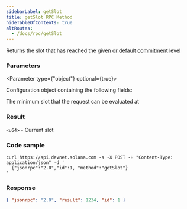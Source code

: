 ```yaml
---
sidebarLabel: getSlot
title: getSlot RPC Method
hideTableOfContents: true
altRoutes:
  - /docs/rpc/getSlot
---
```


Returns the slot that has reached the
[given or default commitment level](/docs/rpc/index.mdx#configuring-state-commitment)

<DocSideBySide>

<DocLeftSide>

### Parameters

<Parameter type={"object"} optional={true}>

Configuration object containing the following fields:

<Field
  name="commitment"
  type="string"
  optional={true}
  href="/docs/rpc/index.mdx#configuring-state-commitment"
/>

<Field name="minContextSlot" type="number" optional={true}>
  The minimum slot that the request can be evaluated at
</Field>

</Parameter>

### Result

`<u64>` - Current slot

</DocLeftSide>

<DocRightSide>

### Code sample

```shell
curl https://api.devnet.solana.com -s -X POST -H "Content-Type: application/json" -d '
  {"jsonrpc":"2.0","id":1, "method":"getSlot"}
'
```

### Response

```json
{ "jsonrpc": "2.0", "result": 1234, "id": 1 }
```

</DocRightSide>
</DocSideBySide>
